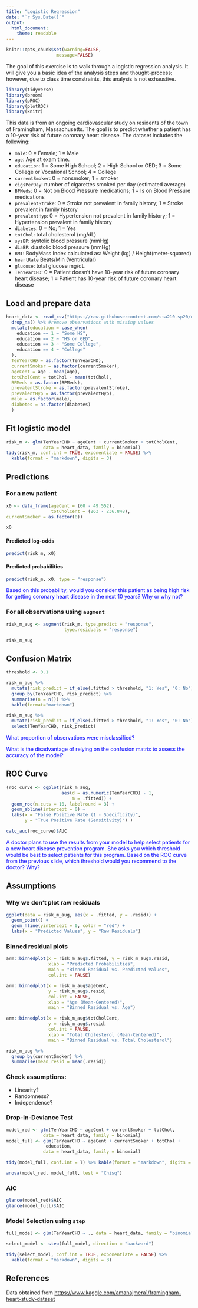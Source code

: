 ```yaml
---
title: "Logistic Regression"
date: "`r Sys.Date()`"
output: 
  html_document:
    theme: readable
---
```


```r
knitr::opts_chunk$set(warning=FALSE,
                   message=FALSE)
```

The goal of this exercise is to walk through a logistic regression analysis. It will give you a basic idea of the analysis steps and thought-process; however, due to class time constraints, this analysis is not exhaustive.

```r
library(tidyverse)
library(broom)
library(pROC)
library(plotROC) 
library(knitr)
```

This data is from an ongoing cardiovascular study on residents of the town of Framingham, Massachusetts. The goal is to predict whether a patient has a 10-year risk of future coronary heart disease. The dataset includes the following: 

- `male`: 0 = Female; 1 = Male
- `age`: Age at exam time.
- `education`: 1 = Some High School; 2 = High School or GED; 3 = Some College or Vocational School; 4 = College
- `currentSmoker`: 0 = nonsmoker; 1 = smoker
- `cigsPerDay`: number of cigarettes smoked per day (estimated average)
- `BPMeds`: 0 = Not on Blood Pressure medications; 1 = Is on Blood Pressure medications
- `prevalentStroke`: 0 = Stroke not prevalent in family history; 1 = Stroke prevalent in family history
- `prevalentHyp`: 0 = Hypertension not prevalent in family history; 1 = Hypertension prevalent in family history
- `diabetes`: 0 = No; 1 = Yes
- `totChol`: total cholesterol (mg/dL)
- `sysBP`: systolic blood pressure (mmHg)
- `diaBP`: diastolic blood pressure (mmHg)
- `BMI`: BodyMass Index calculated as: Weight (kg) / Height(meter-squared)
- `heartRate` Beats/Min (Ventricular)
- `glucose`: total glucose mg/dL
- `TenYearCHD`: 0 = Patient doesn't have 10-year risk of future coronary heart disease; 1 = Patient has 10-year risk of future coronary heart disease

## Load and prepare data

```r
heart_data <- read_csv("https://raw.githubusercontent.com/sta210-sp20/datasets/master/framingham.csv") %>%
  drop_na() %>% #remove observations with missing values
  mutate(education = case_when(
    education == 1 ~ "Some HS", 
    education == 2 ~ "HS or GED", 
    education == 3 ~ "Some College", 
    education == 4 ~ "College"
  ),
  TenYearCHD = as.factor(TenYearCHD), 
  currentSmoker = as.factor(currentSmoker),
  ageCent = age - mean(age), 
  totCholCent = totChol - mean(totChol), 
  BPMeds = as.factor(BPMeds), 
  prevalentStroke = as.factor(prevalentStroke), 
  prevalentHyp = as.factor(prevalentHyp), 
  male = as.factor(male), 
  diabetes = as.factor(diabetes)
  )
```

## Fit logistic model

```r
risk_m <- glm(TenYearCHD ~ ageCent + currentSmoker + totCholCent, 
              data = heart_data, family = binomial)
tidy(risk_m, conf.int = TRUE, exponentiate = FALSE) %>% 
  kable(format = "markdown", digits = 3)
```

## Predictions 

### For a new patient

```r
x0 <- data_frame(ageCent = (60 - 49.552), 
                 totCholCent = (263 - 236.848), 
currentSmoker = as.factor(0))
```

```r
x0
```

#### Predicted log-odds

```r
predict(risk_m, x0) 
```

#### Predicted probabilities

```r
predict(risk_m, x0, type = "response") 
```

<font color = "blue">
Based on this probability, would you consider this patient as being high risk for getting coronary heart disease in the next 10 years? Why or why not?
</font>


### For all observations using `augment`

```r
risk_m_aug <- augment(risk_m, type.predict = "response", 
                      type.residuals = "response")
```


```r
risk_m_aug
```

## Confusion Matrix

```r
threshold <- 0.1
```


```r
risk_m_aug %>%
  mutate(risk_predict = if_else(.fitted > threshold, "1: Yes", "0: No")) %>%
  group_by(TenYearCHD, risk_predict) %>%
  summarise(n = n()) %>%
  kable(format="markdown")
```


```r
risk_m_aug %>%
  mutate(risk_predict = if_else(.fitted > threshold, "1: Yes", "0: No")) %>%
  select(TenYearCHD, risk_predict)
```



<font color = "blue">
What proportion of observations were misclassified?

What is the disadvantage of relying on the confusion matrix to assess the accuracy of the model?
</font>

## ROC Curve

```r
(roc_curve <- ggplot(risk_m_aug, 
                     aes(d = as.numeric(TenYearCHD) - 1, 
                         m = .fitted)) +
  geom_roc(n.cuts = 10, labelround = 3) + 
  geom_abline(intercept = 0) + 
  labs(x = "False Positive Rate (1 - Specificity)", 
       y = "True Positive Rate (Sensitivity)") )
```


```r
calc_auc(roc_curve)$AUC
```


<font color = "blue">
A doctor plans to use the results from your model to help select patients for a new heart disease prevention program. She asks you which threshold would be best to select patients for this program. Based on the ROC curve from the previous slide, which threshold would you recommend to the doctor? Why?
</font>

## Assumptions 

### Why we don't plot raw residuals 

```r
ggplot(data = risk_m_aug, aes(x = .fitted, y = .resid)) +
  geom_point() +
  geom_hline(yintercept = 0, color = "red") +
  labs(x = "Predicted Values", y = "Raw Residuals")
```

### Binned residual plots

```r
arm::binnedplot(x = risk_m_aug$.fitted, y = risk_m_aug$.resid,
                xlab = "Predicted Probabilities", 
                main = "Binned Residual vs. Predicted Values", 
                col.int = FALSE)
```

```r
arm::binnedplot(x = risk_m_aug$ageCent, 
                y = risk_m_aug$.resid, 
                col.int = FALSE,
                xlab = "Age (Mean-Centered)", 
                main = "Binned Residual vs. Age")
```


```r
arm::binnedplot(x = risk_m_aug$totCholCent, 
                y = risk_m_aug$.resid, 
                col.int = FALSE,
                xlab = "Total Cholesterol (Mean-Centered)", 
                main = "Binned Residual vs. Total Cholesterol")
```

```r
risk_m_aug %>%
  group_by(currentSmoker) %>%
  summarise(mean_resid = mean(.resid))
```

### Check assumptions: 

- Linearity? 
- Randomness? 
- Independence? 

### Drop-in-Deviance Test

```r
model_red <- glm(TenYearCHD ~ ageCent + currentSmoker + totChol, 
              data = heart_data, family = binomial)
model_full <- glm(TenYearCHD ~ ageCent + currentSmoker + totChol + 
               education, 
              data = heart_data, family = binomial)
```


```r
tidy(model_full, conf.int = T) %>% kable(format = "markdown", digits = 3)
```

```r
anova(model_red, model_full, test = "Chisq")
```

### AIC

```r
glance(model_red)$AIC
glance(model_full)$AIC
```

### Model Selection using `step`

```r
full_model <- glm(TenYearCHD ~ ., data = heart_data, family = "binomial")
```

```r
select_model <- step(full_model, direction = "backward")
```

```r
tidy(select_model, conf.int = TRUE, exponentiate = FALSE) %>%
  kable(format = "markdown", digits = 3)
```

## References

Data obtained from [https://www.kaggle.com/amanajmera1/framingham-heart-study-dataset](https://www.kaggle.com/amanajmera1/framingham-heart-study-dataset)